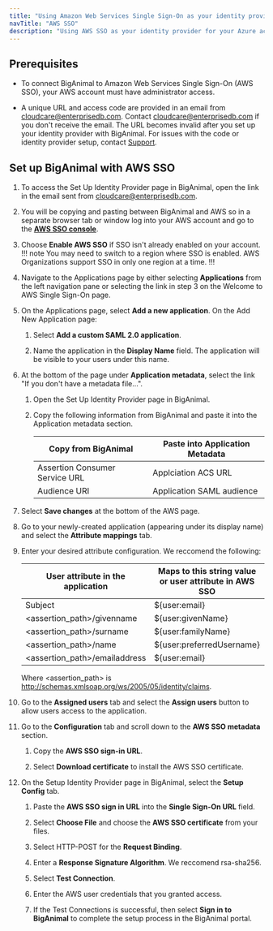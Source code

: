 ```yaml
---
title: "Using Amazon Web Services Single Sign-On as your identity provider"
navTitle: "AWS SSO"
description: "Using AWS SSO as your identity provider for your Azure account"
---
```


## Prerequisites

- To connect BigAnimal to Amazon Web Services Single Sign-On (AWS SSO), your AWS account must have administrator access. 

- A unique URL and access code are provided in an email from cloudcare@enterprisedb.com. Contact [cloudcare@enterprisedb.com](mailto:cloudcare@enterprisedb.com) if you don't receive the email. The URL becomes invalid after you set up your identity provider with BigAnimal. For issues with the code or identity provider setup, contact [Support](/biganimal/release/overview/support).

## Set up BigAnimal with AWS SSO

1. To access the Set Up Identity Provider page in BigAnimal, open the link in the email sent from cloudcare@enterprisedb.com.
1. You will be copying and pasting between BigAnimal and AWS so in a separate browser tab or window log into your AWS account and go to the [**AWS SSO console**](https://console.aws.amazon.com/singlesignon).
1. Choose **Enable AWS SSO** if SSO isn't already enabled on your account. 
   !!! note
   You may need to switch to a region where SSO is enabled. AWS Organizations support SSO in only one region at a time.
   !!!
1. Navigate to the Applications page by either selecting **Applications** from the left navigation pane or selecting the link in step 3 on the Welcome to AWS Single Sign-On page.
1. On the Applications page, select **Add a new application**. On the Add New Application page:
   1. Select **Add a custom SAML 2.0 application**.

   1. Name the application in the **Display Name** field. The application will be visible to your users under this name.
1. At the bottom of the page under **Application metadata**, select the link "If you don't have a metadata file...".
   1. Open the Set Up Identity Provider page in BigAnimal. 

   2. Copy the following information from BigAnimal and paste it into the Application metadata section. 

      | Copy from BigAnimal            | Paste into Application Metadata |
      | ------------------------------ | ------------------------------- |
      | Assertion Consumer Service URL | Applciation ACS URL             |
      | Audience URI                   | Application SAML audience       |

1. Select **Save changes** at the bottom of the AWS page. 
1. Go to your newly-created application (appearing under its display name) and select the **Attribute mappings** tab. 
1. Enter your desired attribute configuration. We reccomend the following:

   | User attribute in the application | Maps to this string value or user attribute in AWS SSO | Format       |
   | --------------------------------- | ------------------------------------------------------ | ------------ |
   | Subject                           | $\{user:email}                                          | emailAddress |
   | \<assertion_path>/givenname        | $\{user:givenName}                                      | basic        |
   | \<assertion_path>/surname          | $\{user:familyName}                                     | basic        |
   | \<assertion_path>/name             | $\{user:preferredUsername}                              | basic        |
   | \<assertion_path>/emailaddress     | $\{user:email}                                          | basic        |

   Where \<assertion_path> is http://schemas.xmlsoap.org/ws/2005/05/identity/claims. 
1. Go to the **Assigned users** tab and select the **Assign users** button to allow users access to the application. 
1. Go to the **Configuration** tab and scroll down to the **AWS SSO metadata** section. 
   1. Copy the **AWS SSO sign-in URL**.

   2. Select **Download certificate** to install the AWS SSO certificate.
1. On the Setup Identity Provider page in BigAnimal, select the **Setup Config** tab. 
   1. Paste the **AWS SSO sign in URL** into the **Single Sign-On URL** field. 

   1. Select **Choose File** and choose the **AWS SSO certificate** from your files. 
   1. Select HTTP-POST for the **Request Binding**.
   1. Enter a **Response Signature Algorithm**. We reccomend rsa-sha256.
   1. Select **Test Connection**.
   1. Enter the AWS user credentials that you granted access. 
   1. If the Test Connections is successful, then select **Sign in to BigAnimal** to complete the setup process in the BigAnimal portal.
